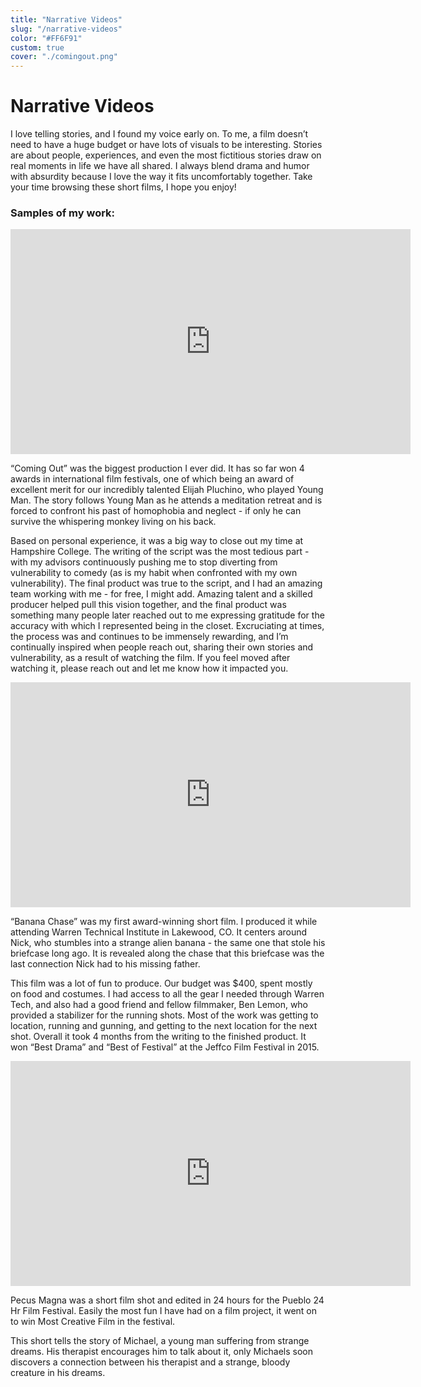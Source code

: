 ```yaml
---
title: "Narrative Videos"
slug: "/narrative-videos"
color: "#FF6F91"
custom: true
cover: "./comingout.png"
---
```


<div style={{ margin: `0 auto`, maxWidth: `70ch`, padding: `2rem` }}>

<h1 data-testid="page-title">Narrative Videos</h1>



I love telling stories, and I found my voice early on. To me, a film doesn’t need to have a huge budget or have lots of visuals to be interesting. Stories are about people, experiences, and even the most fictitious stories draw on real moments in life we have all shared. I always blend drama and humor with absurdity because I love the way it fits uncomfortably together. Take your time browsing these short films, I hope you enjoy!
### Samples of my work:
 
<iframe src="https://player.vimeo.com/video/494685265?h=c878c434a5" width="640" height="360" frameborder="0" allow="autoplay; fullscreen; picture-in-picture" allowfullscreen></iframe>


 “Coming Out” was the biggest production I ever did. It has so far won 4 awards in international film festivals, one of which being an award of excellent merit for our incredibly talented Elijah Pluchino, who played Young Man. The story follows Young Man as he attends a meditation retreat and is forced to confront his past of homophobia and neglect - if only he can survive the whispering monkey living on his back. 

Based on personal experience, it was a big way to close out my time at Hampshire College. The writing of the script was the most tedious part - with my advisors continuously pushing me to stop diverting from vulnerability to comedy (as is my habit when confronted with my own vulnerability). The final product was true to the script, and I had an amazing team working with me - for free, I might add. Amazing talent and a skilled producer helped pull this vision together, and the final product was something many people later reached out to me expressing gratitude for the accuracy with which I represented being in the closet. Excruciating at times, the process was and continues to be immensely rewarding, and I’m continually inspired when people reach out, sharing their own stories and vulnerability, as a result of watching the film. If you feel moved after watching it, please reach out and let me know how it impacted you.

<iframe src="https://player.vimeo.com/video/202627394?h=770a38a95a" width="640" height="360" frameborder="0" allow="autoplay; fullscreen; picture-in-picture" allowfullscreen></iframe>

“Banana Chase” was my first award-winning short film. I produced it while attending Warren Technical Institute in Lakewood, CO. It centers around Nick, who stumbles into a strange alien banana - the same one that stole his briefcase long ago. It is revealed along the chase that this briefcase was the last connection Nick had to his missing father. 

This film was a lot of fun to produce. Our budget was $400, spent mostly on food and costumes. I had access to all the gear I needed through Warren Tech, and also had a good friend and fellow filmmaker, Ben Lemon, who provided a stabilizer for the running shots. Most of the work was getting to location, running and gunning, and getting to the next location for the next shot. Overall it took 4 months from the writing to the finished product. It won “Best Drama” and “Best of Festival” at the Jeffco Film Festival in 2015.

<iframe src="https://player.vimeo.com/video/106446207?h=c20e8baf09" width="640" height="360" frameborder="0" allow="autoplay; fullscreen; picture-in-picture" allowfullscreen></iframe>

Pecus Magna was a short film shot and edited in 24 hours for the Pueblo 24 Hr Film Festival. Easily the most fun I have had on a film project, it went on to win Most Creative Film in the festival. 

This short tells the story of Michael, a young man suffering from strange dreams. His therapist encourages him to talk about it, only Michaels soon discovers a connection between his therapist and a strange, bloody creature in his dreams. 

</div>
